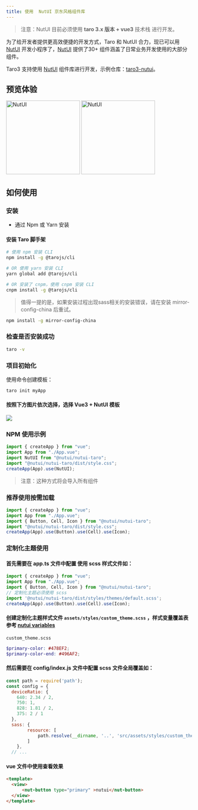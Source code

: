 ```yaml
---
title: 使用  NutUI 京东风格组件库
---
```



> 注意：NutUI 目前必须使用 **taro 3.x 版本 + vue3** 技术栈 进行开发。

为了给开发者提供更高效便捷的开发方式，Taro 和 NutUI 合力，现已可以用 [NutUI](https://nutui.jd.com/#/starttaro) 开发小程序了，[NutUI](https://nutui.jd.com/#/starttaro) 提供了30+ 组件涵盖了日常业务开发使用的大部分组件。

Taro3 支持使用 [NutUI](https://nutui.jd.com/#/starttaro) 组件库进行开发，示例仓库：[taro3-nutui](https://github.com/jdf2e/nutui-demo/tree/master/taro)。

## 预览体验

<img src="https://img12.360buyimg.com/imagetools/jfs/t1/162421/39/13392/9425/6052ea60E592310a9/264bdff23ef5fe95.png" width="200" alt="NutUI" />
<img src="https://storage.360buyimg.com/jdc-article/gh_f2231eb941be_258.jpg" width="200" alt="NutUI" />

## 如何使用


### 安装

* 通过 Npm 或 Yarn 安装

#### 安装 Taro 脚手架

``` bash
# 使用 npm 安装 CLI
npm install -g @tarojs/cli

# OR 使用 yarn 安装 CLI
yarn global add @tarojs/cli

# OR 安装了 cnpm，使用 cnpm 安装 CLI
cnpm install -g @tarojs/cli
```

> 值得一提的是，如果安装过程出现sass相关的安装错误，请在安装 mirror-config-china 后重试。

``` bash
npm install -g mirror-config-china
```

### 检查是否安装成功

``` bash
taro -v
```

### 项目初始化

使用命令创建模板：

``` bash
taro init myApp
```

#### 按照下方图片依次选择，选择 Vue3 + NutUI 模板

<img src="https://storage.360buyimg.com/jdc-article/taro.jpg" />

### NPM 使用示例

```javascript
import { createApp } from "vue";
import App from "./App.vue";
import NutUI from "@nutui/nutui-taro";
import "@nutui/nutui-taro/dist/style.css";
createApp(App).use(NutUI);
```

> 注意：这种方式将会导入所有组件

### 推荐使用按需加载

```javascript
import { createApp } from "vue";
import App from "./App.vue";
import { Button, Cell, Icon } from "@nutui/nutui-taro";
import "@nutui/nutui-taro/dist/style.css";
createApp(App).use(Button).use(Cell).use(Icon);
```


### 定制化主题使用

#### 首先需要在 **app.ts** 文件中配置 使用 scss 样式文件如：

```javascript
import { createApp } from "vue";
import App from "./App.vue";
import { Button, Cell, Icon } from "@nutui/nutui-taro";
// 定制化主题必须使用 scss 
import '@nutui/nutui-taro/dist/styles/themes/default.scss';
createApp(App).use(Button).use(Cell).use(Icon);
```

#### 创建定制化主题样式文件 ```assets/styles/custom_theme.scss``` ，样式变量覆盖表参考 [nutui variables](https://github.com/jdf2e/nutui/blob/next/src/packages/styles/variables.scss)

```custom_theme.scss```
``` scss
$primary-color: #478EF2;
$primary-color-end: #496AF2;
```



#### 然后需要在 **config/index.js** 文件中配置 scss 文件全局覆盖如：

``` javascript
const path = require('path');
const config = {
  deviceRatio: {
    640: 2.34 / 2,
    750: 1,
    828: 1.81 / 2,
    375: 2 / 1
  },
  sass: {
		resource: [
			path.resolve(__dirname, '..', 'src/assets/styles/custom_theme.scss')
		]
	},
  // ...
```

#### vue 文件中使用查看效果

``` html
<template>
  <view>
      <nut-button type="primary" >nutui</nut-button>
  </view>
</template>
```

